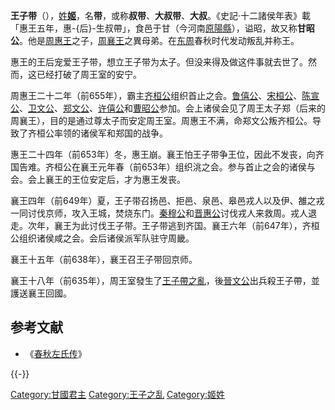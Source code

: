 {{Emperorcn box
|圖像=
|名稱=甘昭公
|姓名=名：帶
|廟號=無
|謚號=昭公
|政權=[[甘國|甘國]]
|出生日期=前672年
|逝世日期=前635年
|在位=？－前635年
|父=周惠王
|母=惠-{后}-
|年號=無
}}

'''王子带'''（{{bd|前672年||前635年|四月|catIdx=J}}），[[姓|姓]]'''[[姬姓|姬]]'''，名'''带'''，或称'''叔带'''、'''大叔带'''、'''大叔'''。《史記·十二諸侯年表》載「惠王五年，惠-{后}-生叔帶」，食邑于甘（今河南[[原陽縣|原陽縣]]），谥昭，故又称'''甘昭公'''。他是[[周惠王|周惠王]]之子，[[周襄王|周襄王]]之異母弟。在[[东周|东周]]春秋时代发动叛乱并称王。

惠王的王后宠爱王子带，想立王子带为太子。但没来得及做这件事就去世了。然而，这已经打破了周王室的安宁。

周惠王二十二年（前655年），霸主[[齐桓公|齐桓公]]组织首止之会。[[鲁僖公|鲁僖公]]、[[宋桓公|宋桓公]]、[[陈宣公|陈宣公]]、[[卫文公|卫文公]]、[[郑文公|郑文公]]、[[许僖公|许僖公]]和[[曹昭公|曹昭公]]参加。会上诸侯会见了周王太子郑（后来的周襄王），目的是通过尊太子而安定周王室。周惠王不满，命郑文公叛齐桓公。导致了齐桓公率领的诸侯军和郑国的战争。

惠王二十四年（前653年）冬，惠王崩。襄王怕王子带争王位，因此不发丧，向齐国告难。齐桓公在襄王元年春（前653年）组织洮之会。参与首止之会的诸侯与会。会上襄王的王位安定后，才为惠王发丧。

襄王四年（前649年）夏，王子带召扬邑、拒邑、泉邑、皋邑戎人以及伊、雒之戎一同讨伐京师，攻入王城，焚烧东门。[[秦穆公|秦穆公]]和[[晋惠公|晋惠公]]讨伐戎人来救周。戎人退走。次年，襄王为此讨伐王子带。王子带逃到齐国。襄王六年（前647年），齐桓公组织诸侯咸之会。会后诸侯派军队驻守周畿。

襄王十五年（前638年），襄王召王子带回京师。

襄王十八年（前635年），周王室發生了[[子带之乱|王子帶之亂]]，後[[晉文公|晉文公]]出兵殺王子帶，並護送襄王回國。

==参考文献==
*《[[春秋左氏传|春秋左氏传]]》

{{-}}
{{周朝王室}}
{{China-monarch-stub}}

[[Category:甘國君主|Category:甘國君主]]
[[Category:王子之乱|Category:王子之乱]]
[[Category:姬姓|Category:姬姓]]